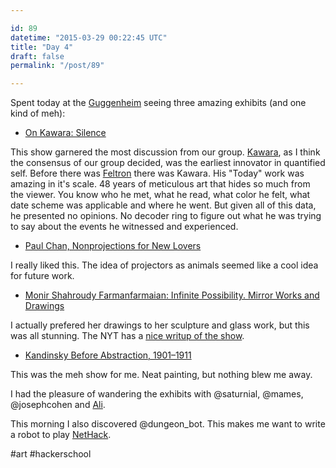 ```yaml
---

id: 89
datetime: "2015-03-29 00:22:45 UTC"
title: "Day 4"
draft: false
permalink: "/post/89"

---
```


Spent today at the [Guggenheim](http://www.guggenheim.org/) seeing three amazing exhibits (and one kind of meh):
 
 - [On Kawara: Silence](http://www.guggenheim.org/new-york/exhibitions/on-view/on-kawara-silence)

This show garnered the most discussion from our group. [Kawara](https://en.wikipedia.org/wiki/On_Kawara), as I think the consensus of our group decided, was the earliest innovator in quantified self. Before there was [Feltron](http://feltron.com/) there was Kawara. His "Today" work was amazing in it's scale. 48 years of meticulous art that hides so much from the viewer. You know who he met, what he read, what color he felt, what date scheme was applicable and where he went. But given all of this data, he presented no opinions. No decoder ring to figure out what he was trying to say about the events he witnessed and experienced.

 - [Paul Chan, Nonprojections for New Lovers](http://www.guggenheim.org/new-york/exhibitions/on-view/the-hugo-boss-prize-2014)

I really liked this. The idea of projectors as animals seemed like a cool idea for future work.

 - [Monir Shahroudy Farmanfarmaian: Infinite Possibility. Mirror Works and Drawings](http://www.guggenheim.org/new-york/exhibitions/on-view/monir-shahroudy-farmanfarmaian-infinite-possibility-mirror-works-and-drawings-1974-2014)

I actually prefered her drawings to her sculpture and glass work, but this was all stunning. The NYT has a [nice writup of the show](http://www.nytimes.com/2015/03/21/arts/design/monir-farmanfarmaian-iranian-and-nonagenarian-celebrates-a-new-york-museum-first.html?_r=0).

 - [Kandinsky Before Abstraction, 1901–1911](http://www.guggenheim.org/new-york/exhibitions/on-view/kandinsky-before-abstraction-1901-1911)

This was the meh show for me. Neat painting, but nothing blew me away.

I had the pleasure of wandering the exhibits with @saturnial, @mames, @josephcohen and [Ali](https://plus.google.com/110073832307791875229/posts).

This morning I also discovered @dungeon_bot. This makes me want to write a robot to play [NetHack](http://www.nethack.org/).

#art #hackerschool

